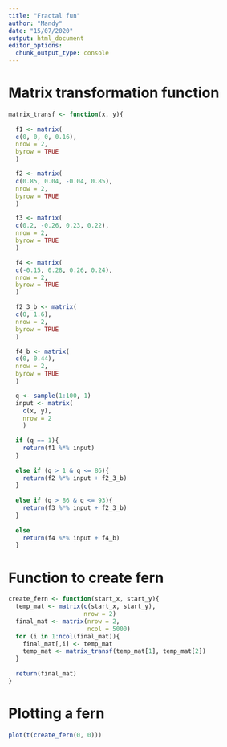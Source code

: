 ```yaml
---
title: "Fractal fun"
author: "Mandy"
date: "15/07/2020"
output: html_document
editor_options: 
  chunk_output_type: console
---
```


# Matrix transformation function

```r
matrix_transf <- function(x, y){
  
  f1 <- matrix(
  c(0, 0, 0, 0.16),
  nrow = 2,
  byrow = TRUE
  )

  f2 <- matrix(
  c(0.85, 0.04, -0.04, 0.85),
  nrow = 2,
  byrow = TRUE
  )

  f3 <- matrix(
  c(0.2, -0.26, 0.23, 0.22),
  nrow = 2,
  byrow = TRUE
  )

  f4 <- matrix(
  c(-0.15, 0.28, 0.26, 0.24),
  nrow = 2,
  byrow = TRUE
  )

  f2_3_b <- matrix(
  c(0, 1.6),
  nrow = 2,
  byrow = TRUE
  )

  f4_b <- matrix(
  c(0, 0.44),
  nrow = 2,
  byrow = TRUE
  )

  q <- sample(1:100, 1)
  input <- matrix(
    c(x, y),
    nrow = 2
    )
  
  if (q == 1){
    return(f1 %*% input)
  }
  
  else if (q > 1 & q <= 86){
    return(f2 %*% input + f2_3_b)
  }
  
  else if (q > 86 & q <= 93){
    return(f3 %*% input + f2_3_b)
  }
  
  else 
    return(f4 %*% input + f4_b)
  }
```

# Function to create fern

```r
create_fern <- function(start_x, start_y){
  temp_mat <- matrix(c(start_x, start_y),
                     nrow = 2)
  final_mat <- matrix(nrow = 2, 
                      ncol = 5000)
  for (i in 1:ncol(final_mat)){
    final_mat[,i] <- temp_mat
    temp_mat <- matrix_transf(temp_mat[1], temp_mat[2])
  }
  
  return(final_mat)
}
```

# Plotting a fern

```r
plot(t(create_fern(0, 0)))
```
